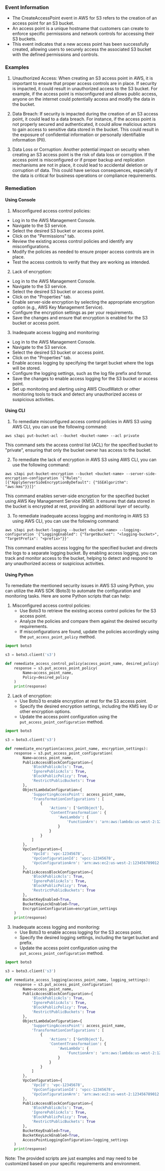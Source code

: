 
### Event Information

- The CreateAccessPoint event in AWS for S3 refers to the creation of an access point for an S3 bucket. 
- An access point is a unique hostname that customers can create to enforce specific permissions and network controls for accessing their S3 buckets. 
- This event indicates that a new access point has been successfully created, allowing users to securely access the associated S3 bucket with the defined permissions and controls.


### Examples

1. Unauthorized Access: When creating an S3 access point in AWS, it is important to ensure that proper access controls are in place. If security is impacted, it could result in unauthorized access to the S3 bucket. For example, if the access point is misconfigured and allows public access, anyone on the internet could potentially access and modify the data in the bucket.

2. Data Breach: If security is impacted during the creation of an S3 access point, it could lead to a data breach. For instance, if the access point is not properly secured and authenticated, it could allow malicious actors to gain access to sensitive data stored in the bucket. This could result in the exposure of confidential information or personally identifiable information (PII).

3. Data Loss or Corruption: Another potential impact on security when creating an S3 access point is the risk of data loss or corruption. If the access point is misconfigured or if proper backup and replication mechanisms are not in place, it could lead to accidental deletion or corruption of data. This could have serious consequences, especially if the data is critical for business operations or compliance requirements.

### Remediation

#### Using Console

1. Misconfigured access control policies:
- Log in to the AWS Management Console.
- Navigate to the S3 service.
- Select the desired S3 bucket or access point.
- Click on the "Permissions" tab.
- Review the existing access control policies and identify any misconfigurations.
- Modify the policies as needed to ensure proper access controls are in place.
- Test the access controls to verify that they are working as intended.

2. Lack of encryption:
- Log in to the AWS Management Console.
- Navigate to the S3 service.
- Select the desired S3 bucket or access point.
- Click on the "Properties" tab.
- Enable server-side encryption by selecting the appropriate encryption option (e.g., AWS Key Management Service).
- Configure the encryption settings as per your requirements.
- Save the changes and ensure that encryption is enabled for the S3 bucket or access point.

3. Inadequate access logging and monitoring:
- Log in to the AWS Management Console.
- Navigate to the S3 service.
- Select the desired S3 bucket or access point.
- Click on the "Properties" tab.
- Enable access logging by specifying the target bucket where the logs will be stored.
- Configure the logging settings, such as the log file prefix and format.
- Save the changes to enable access logging for the S3 bucket or access point.
- Set up monitoring and alerting using AWS CloudWatch or other monitoring tools to track and detect any unauthorized access or suspicious activities.

#### Using CLI

1. To remediate misconfigured access control policies in AWS S3 using AWS CLI, you can use the following command:

```
aws s3api put-bucket-acl --bucket <bucket-name> --acl private
```

This command sets the access control list (ACL) for the specified bucket to "private", ensuring that only the bucket owner has access to the bucket.

2. To remediate the lack of encryption in AWS S3 using AWS CLI, you can use the following command:

```
aws s3api put-bucket-encryption --bucket <bucket-name> --server-side-encryption-configuration '{"Rules": [{"ApplyServerSideEncryptionByDefault": {"SSEAlgorithm": "aws:kms"}}]}'
```

This command enables server-side encryption for the specified bucket using AWS Key Management Service (KMS). It ensures that data stored in the bucket is encrypted at rest, providing an additional layer of security.

3. To remediate inadequate access logging and monitoring in AWS S3 using AWS CLI, you can use the following command:

```
aws s3api put-bucket-logging --bucket <bucket-name> --logging-configuration '{"LoggingEnabled": {"TargetBucket": "<logging-bucket>", "TargetPrefix": "<prefix>"}}'
```

This command enables access logging for the specified bucket and directs the logs to a separate logging bucket. By enabling access logging, you can track and monitor access to the bucket, helping to detect and respond to any unauthorized access or suspicious activities.

#### Using Python

To remediate the mentioned security issues in AWS S3 using Python, you can utilize the AWS SDK (Boto3) to automate the configuration and monitoring tasks. Here are some Python scripts that can help:

1. Misconfigured access control policies:
   - Use Boto3 to retrieve the existing access control policies for the S3 access point.
   - Analyze the policies and compare them against the desired security requirements.
   - If misconfigurations are found, update the policies accordingly using the `put_access_point_policy` method.

```python
import boto3

s3 = boto3.client('s3')

def remediate_access_control_policy(access_point_name, desired_policy):
    response = s3.put_access_point_policy(
        Name=access_point_name,
        Policy=desired_policy
    )
    print(response)
```

2. Lack of encryption:
   - Use Boto3 to enable encryption at rest for the S3 access point.
   - Specify the desired encryption settings, including the KMS key ID or other encryption options.
   - Update the access point configuration using the `put_access_point_configuration` method.

```python
import boto3

s3 = boto3.client('s3')

def remediate_encryption(access_point_name, encryption_settings):
    response = s3.put_access_point_configuration(
        Name=access_point_name,
        PublicAccessBlockConfiguration={
            'BlockPublicAcls': True,
            'IgnorePublicAcls': True,
            'BlockPublicPolicy': True,
            'RestrictPublicBuckets': True
        },
        ObjectLambdaConfiguration={
            'SupportingAccessPoint': access_point_name,
            'TransformationConfigurations': [
                {
                    'Actions': ['GetObject'],
                    'ContentTransformation': {
                        'AwsLambda': {
                            'FunctionArn': 'arn:aws:lambda:us-west-2:123456789012:function:MyLambdaFunction'
                        }
                    }
                }
            ]
        },
        VpcConfiguration={
            'VpcId': 'vpc-12345678',
            'VpcConfigurationId': 'vpcc-12345678',
            'VpcConfigurationArn': 'arn:aws:ec2:us-west-2:123456789012:vpc/vpc-12345678'
        },
        PublicAccessBlockConfiguration={
            'BlockPublicAcls': True,
            'IgnorePublicAcls': True,
            'BlockPublicPolicy': True,
            'RestrictPublicBuckets': True
        },
        BucketKeyEnabled=True,
        BucketKeyLockEnabled=True,
        EncryptionConfiguration=encryption_settings
    )
    print(response)
```

3. Inadequate access logging and monitoring:
   - Use Boto3 to enable access logging for the S3 access point.
   - Specify the desired logging settings, including the target bucket and prefix.
   - Update the access point configuration using the `put_access_point_configuration` method.

```python
import boto3

s3 = boto3.client('s3')

def remediate_access_logging(access_point_name, logging_settings):
    response = s3.put_access_point_configuration(
        Name=access_point_name,
        PublicAccessBlockConfiguration={
            'BlockPublicAcls': True,
            'IgnorePublicAcls': True,
            'BlockPublicPolicy': True,
            'RestrictPublicBuckets': True
        },
        ObjectLambdaConfiguration={
            'SupportingAccessPoint': access_point_name,
            'TransformationConfigurations': [
                {
                    'Actions': ['GetObject'],
                    'ContentTransformation': {
                        'AwsLambda': {
                            'FunctionArn': 'arn:aws:lambda:us-west-2:123456789012:function:MyLambdaFunction'
                        }
                    }
                }
            ]
        },
        VpcConfiguration={
            'VpcId': 'vpc-12345678',
            'VpcConfigurationId': 'vpcc-12345678',
            'VpcConfigurationArn': 'arn:aws:ec2:us-west-2:123456789012:vpc/vpc-12345678'
        },
        PublicAccessBlockConfiguration={
            'BlockPublicAcls': True,
            'IgnorePublicAcls': True,
            'BlockPublicPolicy': True,
            'RestrictPublicBuckets': True
        },
        BucketKeyEnabled=True,
        BucketKeyLockEnabled=True,
        AccessPointLoggingConfiguration=logging_settings
    )
    print(response)
```

Note: The provided scripts are just examples and may need to be customized based on your specific requirements and environment.

